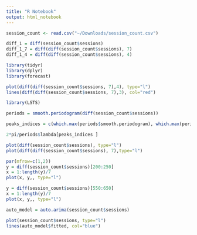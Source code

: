 ```yaml
---
title: "R Notebook"
output: html_notebook
---
```


```r
session_count <- read.csv("~/Downloads/session_count.csv")
```

```r
diff_1 = diff(session_count$sessions)
diff_1_7 = diff(diff(session_count$sessions), 7)
diff_1_4 = diff(diff(session_count$sessions), 4)
```

```r
library(tidyr)
library(dplyr)
library(forecast)
```

```r
plot(diff(diff(session_count$sessions, 7),4), type="l")
lines(diff(diff(session_count$sessions, 7),3), col="red")
```

```r
library(LSTS)
```

```r
periods = smooth.periodogram(diff(session_count$sessions))
```

```r
peaks_indices = c(which.max(periods$smooth.periodogram), which.max(periods$smooth.periodogram[200:1000]) + 200)
```

```r
2*pi/periods$lambda[peaks_indices ]
```

```r
plot(diff(session_count$sessions), type="l")
plot(diff(diff(session_count$sessions), 7),type="l")
```

```r
par(mfrow=c(1,2))
y = diff(session_count$sessions)[200:250]
x = 1:length(y)/7
plot(x, y,, type="l")

y = diff(session_count$sessions)[550:650]
x = 1:length(y)/7
plot(x, y,, type="l")
```


```r
auto_model = auto.arima(session_count$sessions)
```


```r
plot(session_count$sessions, type="l")
lines(auto_model$fitted, col="blue")
```

